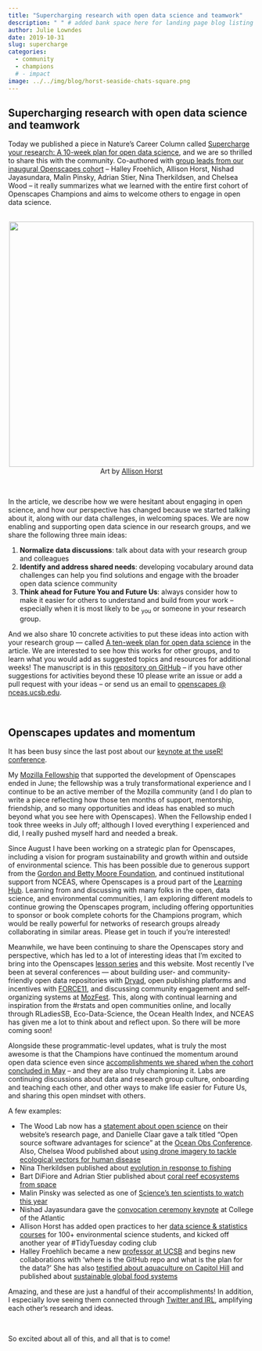 ```yaml
---
title: "Supercharging research with open data science and teamwork"
description: " " # added bank space here for landing page blog listing (will print first few lines of blog if not)
author: Julie Lowndes
date: 2019-10-31
slug: supercharge
categories:
  - community
  - champions
  # - impact
image: ../../img/blog/horst-seaside-chats-square.png
---
```


## Supercharging research with open data science and teamwork

Today we published a piece in Nature’s Career Column called [Supercharge your research: A 10-week plan for open data science](https://www.nature.com/articles/d41586-019-03335-4), and we are so thrilled to share this with the community. Co-authored with [group leads from our inaugural Openscapes cohort](https://openscapes.github.io/summit2019/#team) – Halley Froehlich, Allison Horst, Nishad Jayasundara, Malin Pinsky, Adrian Stier, Nina Therkildsen, and Chelsea Wood – it really summarizes what we learned with the entire first cohort of Openscapes Champions and aims to welcome others to engage in open data science.

<br> 
<center>
  <a><img src="/img/blog/horst-seaside-chats.png" width="500px"></a>
  <figcaption>Art by [Allison Horst](https://twitter.com/allison_horst)</figcaption>
</center>  

<br>

In the article, we describe how we were hesitant about engaging in open science, and how our perspective has changed because we started talking about it, along with our data challenges, in welcoming spaces. We are now enabling and supporting open data science in our research groups, and we share the following three main ideas: 

1. **Normalize data discussions**: talk about data with your research group and colleagues
2. **Identify and address shared needs**: developing vocabulary around data challenges can help you find solutions and engage with the broader open data science community
3. **Think ahead for Future You and Future Us**: always consider how to make it easier for others to understand and build from your work – especially when it is most likely to be ~you~ or someone in your research group. 

And we also share 10 concrete activities to put these ideas into action with your research group — called [A ten-week plan for open data science](https://www.nature.com/articles/d41586-019-03335-4) in the article. We are interested to see how this works for other groups, and to learn what you would add as suggested topics and resources for additional weeks! The manuscript is in this [repository on GitHub](https://github.com/Openscapes/supercharge-research) – if you have other suggestions for activities beyond these 10 please write an issue or add a pull request with your ideas – or send us an email to [openscapes @ nceas.ucsb.edu](mailto:hello@openscapes.org).  

<br>

## Openscapes updates and momentum

It has been busy since the last post about our [keynote at the useR! conference](https://www.openscapes.org/blog/2019/08/22/user-keynote/).  

My [Mozilla Fellowship](https://blog.mozilla.org/blog/2018/08/21/mozilla-announces-25-new-fellows-in-openness-science-and-tech-policy/) that supported the development of Openscapes ended in June; the fellowship was a truly transformational experience and I continue to be an active member of the Mozilla community (and I do plan to write a piece reflecting how those ten months of support, mentorship, friendship, and so many opportunities and ideas has enabled so much beyond what you see here with Openscapes). When the Fellowship ended I took three weeks in July off; although I loved everything I experienced and did, I really pushed myself hard and needed a break. 

Since August I have been working on a strategic plan for Openscapes, including a vision for  program sustainability and growth within and outside of environmental science. This has been possible due to generous support from the [Gordon and Betty Moore Foundation](https://www.moore.org/), and continued institutional support from NCEAS, where Openscapes is a proud part of the [Learning Hub](https://www.nceas.ucsb.edu/learning-hub). Learning from and discussing with many folks in the open, data science, and environmental communities, I am exploring different models to continue growing the Openscapes program, including offering opportunities to sponsor or book complete cohorts for the Champions program, which would be really powerful for networks of research groups already collaborating in similar areas. Please get in touch if you're interested!

Meanwhile, we have been continuing to share the Openscapes story and perspective, which has led to a lot of interesting ideas that I’m excited to bring into the Openscapes [lesson series](https://openscapes.github.io/series/) and this website. Most recently I've been at several conferences — about building user- and community- friendly open data repositories with [Dryad](https://blog.datadryad.org/2019/09/24/new-dryad-is-here/), open publishing platforms and incentives with [FORCE11](https://www.force11.org/), and discussing community engagement and self-organizing systems at [MozFest](https://www.mozillafestival.org/en/). This, along with continual learning and inspiration from the #rstats and open communities online, and locally through RLadiesSB, Eco-Data-Science, the Ocean Health Index, and NCEAS has given me a lot to think about and reflect upon. So there will be more coming soon!

Alongside these programmatic-level updates, what is truly the most awesome is that the Champions have continued the momentum around open data science even since [accomplishments we shared when the cohort concluded in May](https://openscapes.org/blog/2019/06/12/wins-cohort1/) – and they are also truly championing it. Labs are continuing discussions about data and research group culture, onboarding and teaching each other, and other ways to make life easier for Future Us, and sharing this open mindset with others. 

A few examples: 

- The Wood Lab now has a [statement about open science](https://chelsealwood.wordpress.com/research/) on their website's research page, and Danielle Claar gave a talk titled “Open source software advantages for science” at the [Ocean Obs Conference](http://www.oceanobs19.net/). Also, Chelsea Wood published about [using drone imagery to tackle ecological vectors for human disease](https://twitter.com/DrChelseaLWood/status/1188919778368311297)
- Nina Therkildsen published about [evolution in response to fishing](https://twitter.com/ntherk/status/1157025165202661376)
- Bart DiFiore and Adrian Stier published about [coral reef ecosystems from space](https://twitter.com/AdrianStier/status/1177713776130265088)
- Malin Pinsky was selected as one of [Science's  ten scientists to watch this year ](https://twitter.com/pinskylab/status/1185187024149585922)
- Nishad Jayasundara gave the [convocation ceremony keynote](https://www.coa.edu/live/news/1730-academic-year-opens-with-a-splash) at College of the Atlantic
- Allison Horst has added open practices to her [data science & statistics courses](https://allisonhorst.github.io) for 100+ environmental science students, and kicked off another year of #TidyTuesday coding club
- Halley Froehlich became a new [professor at UCSB](https://froehlichlab.eemb.ucsb.edu/) and begins new collaborations with 'where is the GitHub repo and what is the plan for the data?' She has also [testified about aquaculture on Capitol Hill](https://twitter.com/nceas/status/1143172361669283846) and published about [sustainable global food systems](https://twitter.com/DocFroehlich/status/1171705193496481792)

Amazing, and these are just a handful of their accomplishments! In addition, I especially love seeing them connected through [Twitter and IRL](https://twitter.com/DrChelseaLWood/status/1118716069118529536), amplifying each other's research and ideas. 

<br>

So excited about all of this, and all that is to come!

<br> 

